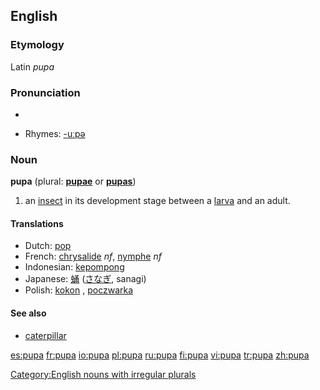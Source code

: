 ==English==

===Etymology===
Latin ''pupa''

===Pronunciation===
*{{audio|en-us-pupa.ogg|Audio (US)}}

*Rhymes: [[Rhymes:English:-uːpə|-uːpə]]

===Noun===
'''pupa''' (plural: '''[[pupae]]''' or '''[[pupas]]''')

# an [[insect]] in its development stage between a [[larva]] and an adult.

====Translations====
{{top}}
*Dutch: [[pop]] {{f}}
*French: [[chrysalide]] ''nf'', [[nymphe]] ''nf''
*Indonesian: [[kepompong]]
*Japanese: [[蛹]] ([[さなぎ]], sanagi)
*Polish: [[kokon]] {{m}}, [[poczwarka]] {{f}}
{{bottom}}

====See also====
*[[caterpillar]]

[[Category:English nouns with irregular plurals]]

[[es:pupa]]
[[fr:pupa]]
[[io:pupa]]
[[pl:pupa]]
[[ru:pupa]]
[[fi:pupa]]
[[vi:pupa]]
[[tr:pupa]]
[[zh:pupa]]